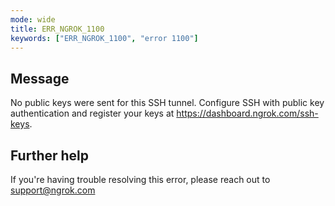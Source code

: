 ```yaml
---
mode: wide
title: ERR_NGROK_1100
keywords: ["ERR_NGROK_1100", "error 1100"]
---
```


## Message

No public keys were sent for this SSH tunnel.
Configure SSH with public key authentication and register your keys at https://dashboard.ngrok.com/ssh-keys.

## Further help

If you're having trouble resolving this error, please reach out to [support@ngrok.com](mailto:support@ngrok.com?subject=Help%20with%20ERR_NGROK_1100)

